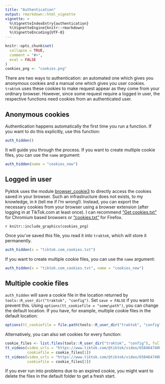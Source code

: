 ```yaml
---
title: "Authentication"
output: rmarkdown::html_vignette
vignette: >
  %\VignetteIndexEntry{authentication}
  %\VignetteEngine{knitr::rmarkdown}
  %\VignetteEncoding{UTF-8}
---
```


```r
knitr::opts_chunk$set(
  collapse = TRUE,
  comment = "#>",
  eval = FALSE
)
cookies_png <- "cookies.png"
```

There are two ways to authentication: an automated one which gives you anonymous cookies and a manual one which gives you user cookies.
`traktok` uses these cookies to make request appear as they come from your ordinary browser.
However, since some request require a logged in user, the respective functions need cookies from an authenticated user.

## Anonymous cookies

Authentication happens automatically the first time you run a function.
If you want to do this explicitly, use this function:

```r
auth_hidden()
```

It will guide you through the process.
If you want to create multiple cookie files, you can use the `name` argument:

```r
auth_hidden(name = "cookies_new")
```


## Logged in user

Pyktok uses the module [browser_cookie3](https://github.com/borisbabic/browser_cookie3) to directly access the cookies saved in your browser.
Such an infrastructure does not exists, to my knowledge, in `R` (tell me if I'm wrong!).
Instead, you can export the necessary cookies from your browser using a browser extension (after logging in at TikTok.com at least once).
I can recommend ["Get cookies.txt"](https://chrome.google.com/webstore/detail/get-cookiestxt-locally/cclelndahbckbenkjhflpdbgdldlbecc) for Chromium based browsers or ["cookies.txt"](https://addons.mozilla.org/en-US/firefox/addon/cookies-txt/) for Firefox.

`r knitr::include_graphics(cookies_png)`

Once you've saved this file, you read it into `traktok`, which will store it permanently.

```r
auth_hidden(x = "tiktok.com_cookies.txt")
```

If you want to create multiple cookie files, you can use the `name` argument:

```r
auth_hidden(x = "tiktok.com_cookies.txt", name = "cookies_new")
```


## Multiple cookie files

`auth_hidden` will save a cookie file in the location returned by `tools::R_user_dir("traktok", "config")`.
Set `save = FALSE` if you want to prevent this.
Using `options(tt_cookiefile = "some\path")`, you can change the default location.
If you have, for example, multiple cookie files in the default location:

```r
options(tt_cookiefile = file.path(tools::R_user_dir("traktok", "config"), paste0(cookies_new, ".rds")))
```

Alternatively, you can also set cookies for every function:

```r
cookie_files <- list.files(tools::R_user_dir("traktok", "config"), full.names = TRUE)
tt_videos(video_urls = "https://www.tiktok.com/@tiktok/video/6584647400055377158?is_copy_url=1&is_from_webapp=v1",
          cookiefile = cookie_files[1])
tt_videos(video_urls = "https://www.tiktok.com/@tiktok/video/6584647400055377158?is_copy_url=1&is_from_webapp=v1",
          cookiefile = cookie_files[2])
```

If you ever run into problems due to an expired cookie, you might want to delete the files in the default folder to get a fresh start.
